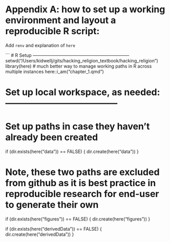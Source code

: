 # Appendix A: how to set up a working environment and layout a reproducible R script:

Add `renv` and explanation of `here`

```
# R Setup -----------------------------------------------------------------
setwd("/Users/kidwellj/gits/hacking_religion_textbook/hacking_religion")
library(here) # much better way to manage working paths in R across multiple instances
here::i_am("chapter_1.qmd")

# Set up local workspace, as needed: --------------------------------------

# Set up paths in case they haven't already been created

if (dir.exists(here("data")) == FALSE) {
  dir.create(here("data")) 
}

# Note, these two paths are excluded from github as it is best practice in reproducible research for end-user to generate their own

if (dir.exists(here("figures")) == FALSE) {
  dir.create(here("figures"))
}

if (dir.exists(here("derivedData")) == FALSE) {
  dir.create(here("derivedData"))
}